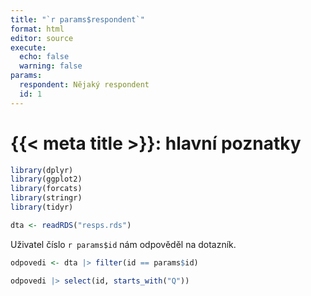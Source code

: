 ```yaml
---
title: "`r params$respondent`"
format: html
editor: source
execute: 
  echo: false
  warning: false
params:
  respondent: Nějaký respondent
  id: 1
---
```


# {{< meta title >}}: hlavní poznatky

```r
library(dplyr)
library(ggplot2)
library(forcats)
library(stringr)
library(tidyr)
```

```r
dta <- readRDS("resps.rds")
```

Uživatel číslo `r params$id` nám odpověděl na dotazník.

```r
odpovedi <- dta |> filter(id == params$id)
```

```r
odpovedi |> select(id, starts_with("Q"))
```
